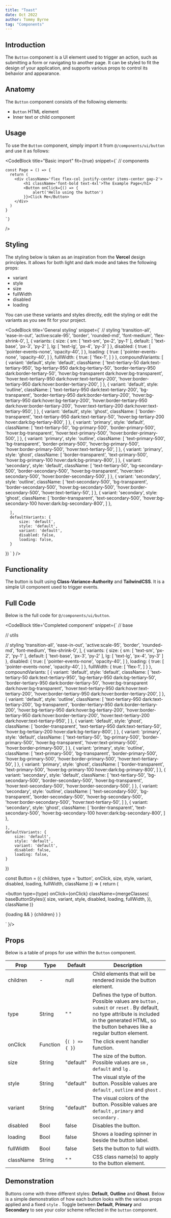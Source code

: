 ```yaml
---
title: "Toast"
date: Oct 2022
author: Tommy Byrne
tag: "Components"
---
```


<GithubButton repo="/components/ui/button.js" />

## Introduction

The `Button` component is a UI element used to trigger an action, such as submitting a form or navigating to another page. It can be styled to fit the design of your application, and supports various props to control its behavior and appearance.

## Anatomy

The `Button` component consists of the following elements:

- `Button` HTML element
- Inner text or child component

## Usage

To use the `Button` component, simply import it from `@/components/ui/button` and use it as follows:

<CodeBlock
  title="Basic import"
  fit={true}
  snippet={`
    // components

    const Page = () => {
      return (
        <div className='flex flex-col justify-center items-center gap-2'>
            <h1 className='font-bold text-4xl'>The Example Page</h1>
            <Button onClick={() => {
                alert('Hello using the button')
            }}>Click Me</Button>
        </div>
      )
    }

    `}

/>

## Styling

The styling below is taken as an inspiration from the **Vercel** design principles. It allows for both light and dark mode and takes the following props:

- variant
- style
- size
- fullWidth
- disabled
- loading

You can use these variants and styles directly, edit the styling or edit the variants as you see fit for your project.

<CodeBlock
  title='General styling'
  snippet={`
  // styling
    'transition-all',
    'ease-in-out',
    'active:scale-95',
    'border',
    'rounded-md',
    'font-medium',
    'flex-shrink-0',
], {
    variants: {
        size: {
            sm: [
                'text-sm',
                'px-2',
                'py-1'
            ],
            default: [
                'text-base',
                'px-3',
                'py-2'
            ],
            lg: [
                'text-lg',
                'px-4',
                'py-3'
            ]
        },
        disabled: {
            true: [
                'pointer-events-none',
                'opacity-40',
            ]
        },
        loading: {
            true: [
                'pointer-events-none',
                'opacity-40',
            ]
        },
        fullWidth: {
            true: [
                'flex-1',
            ]
        }
    },
    compoundVariants: [
        {
            variant: 'default',
            style: 'default',
            className: [
                'text-tertiary-50 dark:text-tertiary-950',
                'bg-tertiary-950 dark:bg-tertiary-50',
                'border-tertiary-950 dark:border-tertiary-50',
                'hover:bg-transparent dark:hover:bg-transparent',
                'hover:text-tertiary-950 dark:hover:text-tertiary-200',
                'hover:border-tertiary-950 dark:hover:border-tertiary-200',
            ]
        },
        {
            variant: 'default',
            style: 'outline',
            className: [
                'text-tertiary-950 dark:text-tertiary-200',
                'bg-transparent',
                'border-tertiary-950 dark:border-tertiary-200',
                'hover:bg-tertiary-950 dark:hover:bg-tertiary-200',
                'hover:border-tertiary-950 dark:hover:border-tertiary-200',
                'hover:text-tertiary-200 dark:hover:text-tertiary-950',
            ]
        },
        {
            variant: 'default',
            style: 'ghost',
            className: [
                'border-transparent',
                'text-tertiary-950 dark:text-tertiary-50',
                'hover:bg-tertiary-200 hover:dark:bg-tertiary-800',
            ]
        },
        {
            variant: 'primary',
            style: 'default',
            className: [
                'text-tertiary-50',
                'bg-primary-500',
                'border-primary-500',
                'hover:bg-transparent',
                'hover:text-primary-500',
                'hover:border-primary-500',
            ]
        },
        {
            variant: 'primary',
            style: 'outline',
            className: [
                'text-primary-500',
                'bg-transparent',
                'border-primary-500',
                'hover:bg-primary-500',
                'hover:border-primary-500',
                'hover:text-tertiary-50',
            ]
        },
        {
            variant: 'primary',
            style: 'ghost',
            className: [
                'border-transparent',
                'text-primary-500',
                'hover:bg-primary-100 hover:dark:bg-primary-800',
            ]
        },
        {
            variant: 'secondary',
            style: 'default',
            className: [
                'text-tertiary-50',
                'bg-secondary-500',
                'border-secondary-500',
                'hover:bg-transparent',
                'hover:text-secondary-500',
                'hover:border-secondary-500',
            ]
        },
        {
            variant: 'secondary',
            style: 'outline',
            className: [
                'text-secondary-500',
                'bg-transparent',
                'border-secondary-500',
                'hover:bg-secondary-500',
                'hover:border-secondary-500',
                'hover:text-tertiary-50',
            ]
        },
        {
            variant: 'secondary',
            style: 'ghost',
            className: [
                'border-transparent',
                'text-secondary-500',
                'hover:bg-secondary-100 hover:dark:bg-secondary-800',
            ]
        },

      ],
      defaultVariants: {
          size: 'default',
          style: 'default',
          variant: 'default',
          disabled: false,
          loading: false,
      }

})
`
}
/>

## Functionality

The button is built using **Class-Variance-Authority** and **TailwindCSS**. It is a simple UI component used to trigger events.

## Full Code

Below is the full code for `@/components/ui/button`.

<CodeBlock 
title='Completed component'
snippet={`
// base

// utils

// styling
'transition-all',
'ease-in-out',
'active:scale-95',
'border',
'rounded-md',
'font-medium',
'flex-shrink-0',
], {
variants: {
size: {
sm: [
'text-sm',
'px-2',
'py-1'
],
default: [
'text-base',
'px-3',
'py-2'
],
lg: [
'text-lg',
'px-4',
'py-3'
]
},
disabled: {
true: [
'pointer-events-none',
'opacity-40',
]
},
loading: {
true: [
'pointer-events-none',
'opacity-40',
]
},
fullWidth: {
true: [
'flex-1',
]
}
},
compoundVariants: [
{
variant: 'default',
style: 'default',
className: [
'text-tertiary-50 dark:text-tertiary-950',
'bg-tertiary-950 dark:bg-tertiary-50',
'border-tertiary-950 dark:border-tertiary-50',
'hover:bg-transparent dark:hover:bg-transparent',
'hover:text-tertiary-950 dark:hover:text-tertiary-200',
'hover:border-tertiary-950 dark:hover:border-tertiary-200',
]
},
{
variant: 'default',
style: 'outline',
className: [
'text-tertiary-950 dark:text-tertiary-200',
'bg-transparent',
'border-tertiary-950 dark:border-tertiary-200',
'hover:bg-tertiary-950 dark:hover:bg-tertiary-200',
'hover:border-tertiary-950 dark:hover:border-tertiary-200',
'hover:text-tertiary-200 dark:hover:text-tertiary-950',
]
},
{
variant: 'default',
style: 'ghost',
className: [
'border-transparent',
'text-tertiary-950 dark:text-tertiary-50',
'hover:bg-tertiary-200 hover:dark:bg-tertiary-800',
]
},
{
variant: 'primary',
style: 'default',
className: [
'text-tertiary-50',
'bg-primary-500',
'border-primary-500',
'hover:bg-transparent',
'hover:text-primary-500',
'hover:border-primary-500',
]
},
{
variant: 'primary',
style: 'outline',
className: [
'text-primary-500',
'bg-transparent',
'border-primary-500',
'hover:bg-primary-500',
'hover:border-primary-500',
'hover:text-tertiary-50',
]
},
{
variant: 'primary',
style: 'ghost',
className: [
'border-transparent',
'text-primary-500',
'hover:bg-primary-100 hover:dark:bg-primary-800',
]
},
{
variant: 'secondary',
style: 'default',
className: [
'text-tertiary-50',
'bg-secondary-500',
'border-secondary-500',
'hover:bg-transparent',
'hover:text-secondary-500',
'hover:border-secondary-500',
]
},
{
variant: 'secondary',
style: 'outline',
className: [
'text-secondary-500',
'bg-transparent',
'border-secondary-500',
'hover:bg-secondary-500',
'hover:border-secondary-500',
'hover:text-tertiary-50',
]
},
{
variant: 'secondary',
style: 'ghost',
className: [
'border-transparent',
'text-secondary-500',
'hover:bg-secondary-100 hover:dark:bg-secondary-800',
]
},

    ],
    defaultVariants: {
        size: 'default',
        style: 'default',
        variant: 'default',
        disabled: false,
        loading: false,
    }

})

const Button = ({
children,
type = 'button',
onClick,
size,
style,
variant,
disabled,
loading,
fullWidth,
className
}) => {
return (

<button
  type={type}
  onClick={onClick}
  className={mergeClasses(
    baseButtonStyles({
      size,
      variant,
      style,
      disabled,
      loading,
      fullWidth,
    }),
    className
  )}
>
  {loading && <ImSpinner3 className="mr-2 inline-flex animate-spin" />}
  <span>{children}</span>
</button>
) }


`
}/>

## Props

Below is a table of props for use within the `Button` component.

| Prop                                          | Type                            | Default                         | Description                                                                                                                                                                                            |
| --------------------------------------------- | ------------------------------- | ------------------------------- | ------------------------------------------------------------------------------------------------------------------------------------------------------------------------------------------------------ |
| <TableProp type='solid'>children</TableProp>  | -                               | <NoWrap>null</NoWrap>           | Child elements that will be rendered inside the button element.                                                                                                                                        |
| <TableProp type='solid'>type</TableProp>      | <TableProp>String</TableProp>   | <NoWrap>" "</NoWrap>            | Defines the type of button. Possible values are `button` , `submit` or `reset` . By default, no type attribute is included in the generated HTML, so the button behaves like a regular button element. |
| <TableProp type='solid'>onClick</TableProp>   | <TableProp>Function</TableProp> | <NoWrap>{`( ) => { }`}</NoWrap> | The click event handler function.                                                                                                                                                                      |
| <TableProp type='solid'>size</TableProp>      | <TableProp>String</TableProp>   | <NoWrap>"default"</NoWrap>      | The size of the button. Possible values are `sm` , `default` and `lg` .                                                                                                                                |
| <TableProp type='solid'>style</TableProp>     | <TableProp>String</TableProp>   | <NoWrap>"default"</NoWrap>      | The visual style of the button. Possible values are `default` , `outline` and `ghost` .                                                                                                                |
| <TableProp type='solid'>variant</TableProp>   | <TableProp>String</TableProp>   | <NoWrap>"default"</NoWrap>      | The visual colors of the button. Possible values are `default` , `primary` and `secondary` .                                                                                                           |
| <TableProp type='solid'>disabled</TableProp>  | <TableProp>Bool</TableProp>     | <NoWrap>false</NoWrap>          | Disables the button.                                                                                                                                                                                   |
| <TableProp type='solid'>loading</TableProp>   | <TableProp>Bool</TableProp>     | <NoWrap>false</NoWrap>          | Shows a loading spinner in beside the button label.                                                                                                                                                    |
| <TableProp type='solid'>fullWidth</TableProp> | <TableProp>Bool</TableProp>     | <NoWrap>false</NoWrap>          | Sets the button to full width.                                                                                                                                                                         |
| <TableProp type='solid'>className</TableProp> | <TableProp>String</TableProp>   | <NoWrap>" "</NoWrap>            | CSS class name(s) to apply to the button element.                                                                                                                                                      |

## Demonstration

Buttons come with three different styles: **Default**, **Outline** and **Ghost**. Below is a simple demonstration of how each button looks with the various props applied and a fixed `style` . Toggle between **Default**, **Primary** and **Secondary** to see your color scheme reflected in the `button` component.

<ToastDemonstration />
